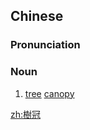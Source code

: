 {{also|树冠}}
==Chinese==
{{zh-forms|s=树冠}}

===Pronunciation===
{{zh-pron
|m=shùguàn
|cat=n
}}

===Noun===
{{zh-noun}}

# [[tree]] [[canopy]]

[[zh:樹冠]]